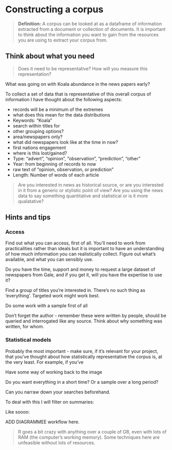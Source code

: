 # Constructing a corpus

> **Definition:** A corpus can be looked at as a dataframe of information extracted from a document or collection of documents. It is important to think about the information you want to gain from the resources you are using to extract your corpus from.

## Think about what you need

> Does it need to be representative? How will you measure this representation?

What was going on with Koala abundance in the news papers early?

To collect a set of data that is representative of this overall corpus of information I have thought about the following aspects:

- records will be a minimum of the extremes
- what does this mean for the data distributions
- Keywords: "Koala"
- search within titles for
- other grouping options?
- area/newspapers only?
- what did newspapers look like at the time in nsw?
- first nations engagement
- where is this lost/gained?
- Type: "advert", "opinion", "observation", "prediction", "other"
- Year: from beginning of records to now
- raw text of "opinion, observation, or prediction"
- Length: Number of words of each article





> Are you interested in news as historical source, or are you interested in it from a generic or stylistic point of view? Are you using the news data to say something quantitative and statistical or is it more qualatative?

## Hints and tips

### Access

Find out what you can access, first of all. You'll need to work from practicalities rather than ideals but it is important to have an understanding of how much information you can realistically collect. Figure out what's available, and what you can sensibly use.

Do you have the time, support and money to request a large dataset of newspapers from Gale, and if you get it, will you have the expertise to use it?

Find a group of titles you're interested in. There's no such thing as 'everything'. Targeted work might work best. 

Do some work with a sample first of all

Don't forget the author - remember these were written by people, should be queried and interrogated like any source. Think about why something was written, for whom.

### Statistical models

Probably the most important - make sure, if it's relevant for your project, that you've thought about how statistically representative the corpus is, at the very least. For example, if you've 

Have some way of working back to the image

Do you want everything in a short time? Or a sample over a long period? 

Can you narraw down your searches beforehand.

To deal with this I will filter on summaries:

Like soooo:

ADD DIAGRAMMEE workflow here.

> R goes a bit crazy with anything over a couple of GB, even with lots of RAM (the computer's working memory). Some techniques here are unfeasible without lots of resources. 
